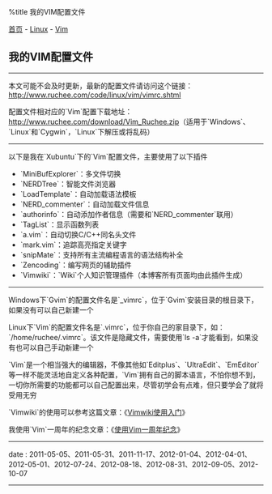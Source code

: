 %title 我的VIM配置文件

[[../../../index|首页]] - [[../index|Linux]] - [[index|Vim]]
==我的VIM配置文件==
----
本文可能不会及时更新，最新的配置文件请访问这个链接：[[vimrc.shtml|http://www.ruchee.com/code/linux/vim/vimrc.shtml]]

配置文件相对应的`Vim`配置下载地址：[[../../../download/Vim_Ruchee.zip|http://www.ruchee.com/download/Vim_Ruchee.zip]]（适用于`Windows`、`Linux`和`Cygwin`，`Linux`下解压或将乱码）
----
以下是我在`Xubuntu`下的`Vim`配置文件，主要使用了以下插件

* `MiniBufExplorer`：多文件切换
* `NERDTree`：智能文件浏览器
* `LoadTemplate`：自动加载语法模板
* `NERD_commenter`：自动加载文件信息
* `authorinfo`：自动添加作者信息（需要和`NERD_commenter`联用）
* `TagList`：显示函数列表
* `a.vim`：自动切换C/C++同名头文件
* `mark.vim`：追踪高亮指定关键字
* `snipMate`：支持所有主流编程语言的语法结构补全
* `Zencoding`：编写网页的辅助插件
* `Vimwiki`：`Wiki`个人知识管理插件（本博客所有页面均由此插件生成）

{{{Vim
<pre class="brush: vim;">
" -----------------   Author: Ruchee
" -----------------    Email: my@ruchee.com
" -----------------  WebSite: http://www.ruchee.com
" -----------------     Date: 2012-10-07
" -----------------           For Linux and Cygwin


" Ctrl + H                   --光标移当前行行首       [插入模式]
" Ctrl + J                   --光标移下一行行首       [插入模式]
" Ctrl + K                   --光标移上一行行尾       [插入模式]
" Ctrl + L                   --光标移当前行行尾       [插入模式]
" Ctrl + C                   --单源文件编译           [已配置 C/C++]
" Ctrl + R                   --单源文件运行           [已配置 C/C++ Ruby Bash]
" Ctrl + ]                   --转到函数定义
" Ctrl + T                   --返回调用函数
" Ctrl + E                   --一步加载语法模板和作者、时间信息
" ESC  + H                   --Normal模式下开启Devhelp查询功能

" <C-P>                      --关键字补全
" <C-X><C-L>                 --整行补全
" <C-X><C-O>                 --全能补全
" Tab键                      --插入模式下语法结构补全 [snipMate插件]
" Shift + Insert             --向Vim中粘贴从别处复制的内容

" u [小写]                   --单步复原               [非插入模式]
" U [大写]                   --整行复原               [非插入模式]

" jj                         --保存文件并留在插入模式 [插入模式]
" kk                         --返回Normal模式         [插入模式]
" nt                         --打开NERDTree           [非插入模式]
" tl                         --打开TagList            [非插入模式]

" za                         --打开或关闭当前折叠
" zM                         --关闭所有折叠
" zR                         --打开所有折叠

" :se ft=cpp                 --手动选择语法高亮       [:set filetype=cpp 或 :set syntax=cpp 亦可]

" :%!xxd                     --转储二进制文件，以十六进制形式显示
" :%!xxd -r                  --还原二进制文件


" ---------- 主要插件详细用法说明 ---------------------

" :Tlist                     --呼出变量和函数列表     [TagList插件]
" :LoadTemplate              --呼出语法模板           [Load_Template插件]
" :AuthorInfoDetect          --添加作者、时间等信息   [NERD_commenter && authorinfo插件]

" ---------- snipMate [全局可用的补全关键字] ----------
"
" cprt                       --插入版权信息           [助记：copyright]
" date                       --插入当前时间
" fiok                       --插入文件的最后修改时间 [助记：file ok]
" desc                       --插入文件描述           [助记：description]
" 更多关键字可自行查看vimfiles/snippets下的各个文件   [Linux下为~/.vim/snippets]

" ---------- a.vim [自动切换C/C++同名头文件] ----------
"
" :A                         --切换同名头文件并独占整个屏幕
" :AS                        --切换同名头文件并垂直分屏，头文件在上
" :AV                        --切换同名头文件并水平分割，头文件在左

" ---------- NERDTree [智能文件浏览器] ----------------
"
" :NERDTree                  --启动NERDTree插件
" o [小写]                   --切换当前文件或目录的打开、关闭状态
" u                          --打开上层目录
" p [小写]                   --返回上层目录
" P [大写]                   --返回根目录
" K                          --转到当前目录第一个节点
" J                          --转到当前目录最后的节点
" m                          --显示文件系统菜单       [增、删、移]
" ?                          --弹出帮助菜单
" q                          --退出该插件


colorscheme elflord          " 着色模式：黄色和粉红色为主
set guifont=Monaco:h11       " 字体 && 字号
set backspace=2              " 设置退格键可用
set autoindent               " 自动对齐
set ai!                      " 设置自动缩进
set smartindent              " 智能自动缩进
set shiftwidth=2             " 换行时行间交错使用2空格
set cindent shiftwidth=2     " 自动缩进2空格
set nu!                      " 显示行号
set mouse=a                  " 启用鼠标
set ruler                    " 右下角显示光标位置的状态行
set incsearch                " 开启实时搜索功能
set hlsearch                 " 开启高亮显示结果
set nowrapscan               " 搜索到文件两端时不重新搜索
set nocompatible             " 关闭兼容模式
set vb t_vb=                 " 关闭提示音
set hidden                   " 允许在有未保存的修改时切换缓冲区
set autochdir                " 设定文件浏览器目录为当前目录
set foldmethod=syntax        " 选择代码折叠类型
set foldlevel=100            " 禁止自动折叠
set laststatus=2             " 开启状态栏信息
set cmdheight=2              " 命令行的高度，默认为1，这里设为2
"set showmatch               " 显示括号配对情况
"set cursorline              " 突出显示当前行
"set nowrap                  " 设置不自动换行
set writebackup              " 设置无备份文件
set nobackup
set list                     " 显示Tab符，使用一高亮竖线代替
set listchars=tab:\|\ ,
set tabstop=2                " 设置Tab键的宽度        [等同的空格个数]
set expandtab                " 将Tab自动转化成空格    [需要输入真正的Tab键时，使用 Ctrl+V + Tab]

syntax enable                " 打开语法高亮
syntax on                    " 开启文件类型侦测
filetype indent on           " 针对不同的文件类型采用不同的缩进格式
filetype plugin on           " 针对不同的文件类型加载对应的插件
filetype plugin indent on    " 启用自动补全

" 每行超过80个的字符用下划线标示
au BufRead,BufNewFile *.s,*.c,*.cpp,*.h,*.cl,*.rb,*.sql,*.sh,*.vim,*.js,*.css,*.html 2match Underlined /.\%81v/


" 设置编码
set fenc=utf-8
set encoding=utf-8
set fileencodings=utf-8,gbk,cp936,latin-1


" ======= 引号 && 括号自动匹配 ======= "

:inoremap ( ()<ESC>i

:inoremap ) <c-r>=ClosePair(')')<CR>

:inoremap { {}<ESC>i

:inoremap } <c-r>=ClosePair('}')<CR>

:inoremap [ []<ESC>i

:inoremap ] <c-r>=ClosePair(']')<CR>

:inoremap " ""<ESC>i

:inoremap ' ''<ESC>i

:inoremap ` ``<ESC>i

function ClosePair(char)
    if getline('.')[col('.') - 1] == a:char
       return "\<Right>"
    else
       return a:char
    endif
endf


" ESC + H             Normal模式下开启Devhelp查询功能
function! DevHelpCurrentWord()
        let word = expand("<cword>")
        exe "!devhelp -s " . word . " &"
endfunction
nmap <esc>h :call DevHelpCurrentWord()<CR>

" MiniBufExplorer     多个文件切换 可使用鼠标双击相应文件名进行切换
let g:miniBufExplMapWindowNavVim=1
let g:miniBufExplMapWindowNavArrows=1
let g:miniBufExplMapCTabSwitchBufs=1
let g:miniBufExplModSelTarget=1

" :Tlist              调用TagList
let Tlist_Show_One_File=1                    " 只显示当前文件的tags
let Tlist_Exit_OnlyWindow=1                  " 如果Taglist窗口是最后一个窗口则退出Vim
let Tlist_Use_Right_Window=1                 " 在右侧窗口中显示
let Tlist_File_Fold_Auto_Close=1             " 自动折叠

" :LoadTemplate       根据文件类型自动加载模板
let g:template_path='~/.vim/template/'

" snipMate            Tab智能补全
let g:snips_author='Ruchee'

" :AuthorInfoDetect   自动添加作者、时间等信息，本质是NERD_commenter && authorinfo的结合
let g:vimrc_author='Ruchee'
let g:vimrc_email='my@ruchee.com'
let g:vimrc_homepage='http://www.ruchee.com'

" Ctrl + H            将光标移到当前行的行首
imap <c-h> <ESC>I

" Ctrl + J            将光标移到下一行的行首
imap <c-j> <ESC>jI

" Ctrl + K            将光标移到上一行的末尾
imap <c-k> <ESC>kA

" Ctrl + L            将光标移到当前行的行尾
imap <c-l> <ESC>A

" Ctrl + E            一步加载语法模板和作者、时间信息
map <c-e> <ESC>:LoadTemplate<CR><ESC>:AuthorInfoDetect<CR><ESC>Gi
imap <c-e> <ESC>:LoadTemplate<CR><ESC>:AuthorInfoDetect<CR><ESC>Gi
vmap <c-e> <ESC>:LoadTemplate<CR><ESC>:AuthorInfoDetect<CR><ESC>Gi

" jj                  保存当前文件并留在插入模式      [插入模式]
imap jj <ESC>:w<CR>li

" kk                  返回Normal模式，不执行保存      [插入模式]
imap kk <ESC>l

" nt                  打开NERDTree窗口，在左侧栏显示  [非插入模式]
map nt :NERDTree<CR>

" tl                  打开Taglist窗口，在右侧栏显示   [非插入模式]
map tl :Tlist<CR><c-l>


" ======= 编译 && 运行 ======= "

" 编译源文件
func! CompileCode()
        exec "w"
        if &filetype == "c"
            exec "!clang -std=c99 %<.c -o %<"
        elseif &filetype == "cpp"
            exec "!clang++ -std=c++98 %<.cpp -o %<"
        elseif &filetype == "ruby"
            exec "!ruby %<.rb"
        elseif &filetype == "sh"
            exec "!bash %<.sh"
        endif
endfunc

" 运行可执行文件
func! RunCode()
        exec "w"
        if &filetype == "c" || &filetype == "cpp"
            exec "! ./%<"
        elseif &filetype == "ruby"
            exec "!ruby %<.rb"
        elseif &filetype == "sh"
            exec "!bash %<.sh"
        endif
endfunc

" Ctrl + C 一键保存、编译
map <c-c> :call CompileCode()<CR>
imap <c-c> <ESC>:call CompileCode()<CR>
vmap <c-c> <ESC>:call CompileCode()<CR>

" Ctrl + R 一键保存、运行
map <c-r> :call RunCode()<CR>
imap <c-r> <ESC>:call RunCode()<CR>
vmap <c-r> <ESC>:call RunCode()<CR>


" ======= VimWiki ======= "

" 设置编码
let g:vimwiki_w32_dir_enc = 'utf-8'

" 使用鼠标映射
let g:vimwiki_use_mouse = 1

" 不要将驼峰式词组作为 Wiki 词条
let g:vimwiki_camel_case = 0

" 声明可以在wiki里面使用的HTML标签
let g:vimwiki_valid_html_tags='b,i,s,u,sub,sup,kbd,br,hr,div,del,code,red,center,left,right,h2,h4,h5,h6,pre,script,style'

let g:vimwiki_list = [{
\ 'path': '~/mysite/wiki',
\ 'path_html': '~/mysite/html/',
\ 'html_header': '~/mysite/template/header.html',
\ 'html_footer': '~/mysite/template/footer.html',
\ 'auto_export': 1,
\ 'nested_syntaxes': {'Clang': 'c', 'C++': 'cpp', 'Lisp': 'lisp', 'Ruby': 'ruby', 'SQL': 'sql', 'Bash': 'sh', 'Vim': 'vim', 'Make': 'make', 'CMake': 'cmake', 'JS': 'javascript', 'CSS': 'css', 'HTML': 'html', 'XML': 'xml'},}]
</pre>
}}}
----
Windows下`Gvim`的配置文件名是`_vimrc`，位于`Gvim`安装目录的根目录下，如果没有可以自己新建一个

Linux下`Vim`的配置文件名是`.vimrc`，位于你自己的家目录下，如：`/home/ruchee/.vimrc`。该文件是隐藏文件，需要使用`ls -a`才能看到，如果没有也可以自己手动新建一个

`Vim`是一个相当强大的编辑器，不像其他如`Editplus`、`UltraEdit`、`EmEditor`等一样不能灵活地自定义各种配置，`Vim`拥有自己的脚本语言，不怕你想不到，一切你所需要的功能都可以自己配置出来，尽管初学会有点难，但只要学会了就将受用无穷

`Vimwiki`的使用可以参考这篇文章：《[[vimwiki_primer|Vimwiki使用入门]]》

我使用`Vim`一周年的纪念文章：《[[vim_one_year|使用Vim一周年纪念]]》
----
<red>date</red> : 2011-05-05、2011-05-31、2011-11-17、2012-01-04、2012-04-01、2012-05-01、2012-07-24、2012-08-18、2012-08-31、2012-09-05、2012-10-07
----
